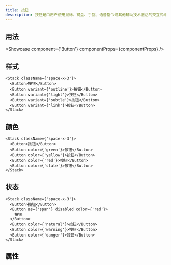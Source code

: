 ```yaml
---
title: 按钮
description: 按钮是由用户使用鼠标、键盘、手指、语音指令或其他辅助技术激活的交互式组件。一旦被激活，它就会执行一个可编程的操作，例如提交一个表单或打开一个对话框。
---
```


## 用法

<Showcase component={'Button'} componentProps={componentProps} />

## 样式

```tsx live editable
<Stack className={'space-x-3'}>
  <Button>按钮</Button>
  <Button variant={'outline'}>按钮</Button>
  <Button variant={'light'}>按钮</Button>
  <Button variant={'subtle'}>按钮</Button>
  <Button variant={'link'}>按钮</Button>
</Stack>
```

## 颜色

```tsx live editable
<Stack className={'space-x-3'}>
  <Button>按钮</Button>
  <Button color={'green'}>按钮</Button>
  <Button color={'yellow'}>按钮</Button>
  <Button color={'red'}>按钮</Button>
  <Button color={'slate'}>按钮</Button>
</Stack>
```

## 状态

```tsx live editable
<Stack className={'space-x-3'}>
  <Button>按钮</Button>
  <Button as={'span'} disabled color={'red'}>
    按钮
  </Button>
  <Button color={'natural'}>按钮</Button>
  <Button color={'warning'}>按钮</Button>
  <Button color={'danger'}>按钮</Button>
</Stack>
```

## 属性

<PropsTable componentProps={componentProps} />
